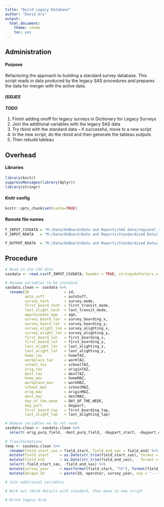 ```yaml
---
title: "Build Legacy Database"
author: "David Ory"
output:
  html_document:
    theme: cosmo
    toc: yes
---
```


## Administration

#### Purpose
Refactoring the approach to building a standard survey database.  This script reads in data produced by the legacy SAS procedures and prepares the data for merger with the active data.

#### _ISSUES_

#### _TODO_
1.  Finish adding onoff for legacy surveys in Dictionary for Legacy Surveys
2.  Join the additional variables with the legacy SAS data
3.  Try rbind with the standard data -- if successful, move to a new script
4.  In the new script, do the rbind and then generate the tableau outputs 
5.  Then rebuild tableau

## Overhead

#### Libraries
```r
library(knitr)
suppressMessages(library(dplyr))
library(stringr)
```

#### Knitr config
```r
knitr::opts_chunk$set(cache=TRUE)
```

#### Remote file names
```r
F_INPUT_CSVDATA = "M:/Data/OnBoard/Data and Reports/SAS data/regional_ready.csv"
F_INPUT_RDATA   = "M:/Data/OnBoard/Data and Reports/Standardized Data/_working/survey_legacy_additional.RData"

F_OUTPUT_RDATA  = "M:/Data/OnBoard/Data and Reports/Standardized Data/_working/survey_legacy.RData"

```

## Procedure
```r
# Read in the CSV data
sasdata <- read.csv(F_INPUT_CSVDATA, header = TRUE, stringsAsFactors = FALSE)

# Rename variables to be standard
sasdata.clean <- sasdata %>%
  rename(ID                = id,
         auto_suff         = autoSuff, 
         survey_tech       = survey_mode,
         first_board_tech  = first_transit_mode,
         last_alight_tech  = last_transit_mode,
         approximate_age   = age,
         survey_board_lon  = survey_boarding_x,
         survey_board_lat  = survey_boarding_y,
         survey_alight_lon = survey_alighting_x,                 
         survey_alight_lat = survey_alighting_y,                 
         first_board_lon   = first_boarding_x,                     
         first_board_lat   = first_boarding_y,                     
         last_alight_lon   = last_alighting_x,                     
         last_alight_lat   = last_alighting_y,                     
         home_taz          = homeTAZ,                                     
         workplace_taz     = workTAZ,                                
         school_taz        = schoolTAZ,                                 
         orig_taz          = originTAZ,                                   
         dest_taz          = destTAZ,                                     
         home_maz          = homeMAZ,                                     
         workplace_maz     = workMAZ,                                
         school_maz        = schoolMAZ,                                 
         orig_maz          = originMAZ,                                   
         dest_maz          = destMAZ,                                     
         day_of_the_week   = DAY_OF_THE_WEEK,                      
         day_part          = daypart,                                     
         first_board_tap   = first_boarding_tap,                   
         last_alight_tap   = last_alighting_tap)

# Remove variables we do not need
sasdata.clean <- sasdata.clean %>%
  select(-orig_purp_field, -dest_purp_field, -daypart_start, -daypart_end)
  
# Transformations
temp <- sasdata.clean %>%
  rename(field_start_sas = field_start, field_end_sas = field_end) %>%
  mutate(field_start     = as.Date(str_trim(field_start_sas), format = "%m/%d/%Y")) %>%
  mutate(field_end       = as.Date(str_trim(field_end_sas),   format = "%m/%d/%Y")) %>%
  select(-field_start_sas, -field_end_sas) %>%
  mutate(survey_year     = max(format(field_start, "%Y"), format(field_end, "%Y"))) %>%
  mutate(Unique_ID       = paste(ID, operator, survey_year, sep = "---"))

# Join additional variables

# Work out rbind details with standard, then move to new script

# Write legacy disk
```

